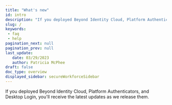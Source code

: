 ```yaml
---
title: "What's new"
id: intro
description: "If you deployed Beyond Identity Cloud, Platform Authenticators, and Desktop Login, you'll receive the latest updates as we release them."
slug: /
keywords: 
 - faq
 - help
pagination_next: null
pagination_prev: null
last_update: 
   date: 03/29/2023
   author: Patricia McPhee
draft: false
doc_type: overview
displayed_sidebar: secureWorkforceSidebar
---
```


If you deployed Beyond Identity Cloud, Platform Authenticators, and Desktop Login, you'll receive the latest updates as we release them.





<ReleaseNotesTimeline />




